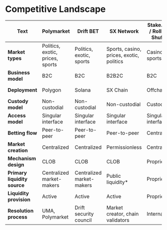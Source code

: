 # Competitive Landscape

| Text                             | Polymarket                        | Drift BET                       | SX Network                    | Stake.com / Rollbit / Shuffle | **Azuro**                         |
|----------------------------------|-----------------------------------|---------------------------------|-------------------------------|-------------------------------|-------------------------------------|
| **Market types**                 | Politics, exotic, prices, sports  | Politics, exotic, sports        | Sports, casino, prices, exotic, politics | Casino, sports                 | ***Sports, politics, exotic***      |
| **Business model**               | B2C                               | B2C                             | B2B2C                          | B2C                           | ***B2B2C***                         |
| **Deployment**                   | Polygon                           | Solana                          | SX Chain                       | Offchain                      | ***Polygon, Gnosis, Chiliz***       |
| **Custody model**                | Non-custodial                     | Non-custodial                   | Non-custodial                  | Custodial                     | ***Non-custodial***                 |
| **Access model**                 | Singular interface                | Singular interface              | Singular interface             | Singular interface             | ***Multiple interfaces***           |
| **Betting flow**                 | Peer-to-peer                      | Peer-to-peer                    | Peer-to-peer                   | Centralized                   | ***Peer-to-pool***                  |
| **Market creation**              | Centralized                       | Centralized                     | Permissionless                 | Centralized                   | ***Permissionless***               |
| **Mechanism design**             | CLOB                              | CLOB                            | CLOB                           | Proprietary                   | ***vAMM***                          |
| **Primary liquidity source**     | Centralized market-makers         | Centralized market-makers       | Public liquidity\*             | Proprietary                   | ***Public liquidity***              |
| **Liquidity provision**          | Active                            | Active                          | Active                         | Proprietary                   | ***Passive***                       |
| **Resolution process**           | UMA, Polymarket                   | Drift security council           | Market creator, chain validators | Internal                      | ***Data provider, AzuroDAO***      |
